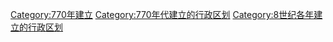 [[Category:770年建立|Category:770年建立]]
[[Category:770年代建立的行政区划|Category:770年代建立的行政区划]]
[[Category:8世纪各年建立的行政区划|Category:8世纪各年建立的行政区划]]